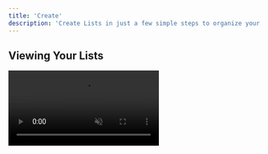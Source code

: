 ```yaml
---
title: 'Create'
description: 'Create Lists in just a few simple steps to organize your leads.'
---
```


## Viewing Your Lists

<video autoplay="true" muted="true" loop playsinline className="w-full aspect-video" src="/videos/guides_openlists.mp4" />
To view your lists, go to the Lists tab. Here, you'll find an overview of all lists associated with the current inbox.

<Info>Each connected inbox (Twitter account) will have different lists.</Info>

<video autoplay="true" muted="true" loop playsinline className="w-full aspect-video" src="/videos/guides_lists_search.mp4" />
If you have multiple lists, you can quickly search for one by its name or tag.

<video autoplay="true" muted="true" loop playsinline className="w-full aspect-video" src="/videos/guides_lists_open.mp4" />
To view the details of a specific list and see the leads within it, simply click on the list to open it.

## Viewing Leads In Lists

<video autoplay="true" muted="true" loop playsinline className="w-full aspect-video" src="/videos/guides_lists_open.mp4" />
To see leads within a list, simply click on the list to open it.

<video autoplay="true" muted="true" loop playsinline className="w-full aspect-video" src="/videos/guides_list_details_search.mp4" />
To find specific leads within a list, you can simply type the lead's X/Twitter name into the search bar.

<video autoplay="true" muted="true" loop playsinline className="w-full aspect-video" src="/videos/guides_list_details_filter.mp4" />
You can also leverage the filter function to narrow down leads even further. If you select 2 different criteria to filter, it will only show leads that match both of these criteria. Here's what each filter means:
<AccordionGroup>
	<Accordion title="Current Label">Selecting a label here will filter leads based on the labels assigned to them. If you select multiple labels, it will show leads from either label selected.</Accordion>
	<Accordion title="Value">Filter leads based on their assigned value. You can select leads whose value is above or below a certain value. Click the comparison criteria to change the type of filter.</Accordion>
	<Accordion title="Opportunity Score">Filter leads based on their opportunity score. Similar to value, you can select leads whose opportunity score is above or below a certain value. Click the comparison criteria to change the type of filter.</Accordion>
	<Accordion title="Contact Details">Filter leads based on available contact details such as name, email, or website. You can select multiple criteria, and it will show leads who have all selected contact details filled in.</Accordion>
	<Accordion title="Last Interaction">Filter leads based on the timeframe of the last interaction. You can select leads with interactions in the past 24 hours, past 7 days, or past 30 days.</Accordion>
</AccordionGroup>

## Managing Lists

<video autoplay="true" muted="true" loop playsinline className="w-full aspect-video" src="/videos/guides_list_settings.mp4" />
To make changes to a list, simply click on the list to open it. Then, use the gear icon beside the search bar to update list names and tags.

To delete the list, click on the gear icon, then select "Delete List" and follow the instructions.

<Tip>Looking to take your lead organization to the next level? You can use [auto-segmentation](/lists/autosegment) to automatically add leads to lists based on pre-defined criteria.</Tip>